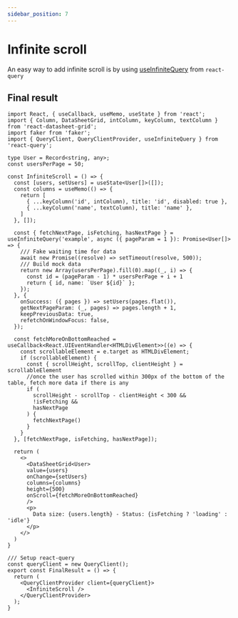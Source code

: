 ```yaml
---
sidebar_position: 7
---
```


# Infinite scroll
An easy way to add infinite scroll is by using [useInfiniteQuery](https://tanstack.com/query/v3/docs/react/guides/infinite-queries) from `react-query`

## Final result

```tsx
import React, { useCallback, useMemo, useState } from 'react';
import { Column, DataSheetGrid, intColumn, keyColumn, textColumn } from 'react-datasheet-grid';
import faker from 'faker';
import { QueryClient, QueryClientProvider, useInfiniteQuery } from 'react-query';

type User = Record<string, any>;
const usersPerPage = 50;

const InfiniteScroll = () => {
  const [users, setUsers] = useState<User[]>([]);
  const columns = useMemo(() => {
    return [
      { ...keyColumn('id', intColumn), title: 'id', disabled: true },
      { ...keyColumn('name', textColumn), title: 'name' },
    ]
  }, []);

  const { fetchNextPage, isFetching, hasNextPage } = useInfiniteQuery('example', async ({ pageParam = 1 }): Promise<User[]> => {
    /// Fake waiting time for data
    await new Promise((resolve) => setTimeout(resolve, 500));
    /// Build mock data
    return new Array(usersPerPage).fill(0).map((_, i) => {
      const id = (pageParam - 1) * usersPerPage + i + 1
      return { id, name: `User ${id}` };
    });
  }, {
    onSuccess: ({ pages }) => setUsers(pages.flat()),
    getNextPageParam: (_, pages) => pages.length + 1,
    keepPreviousData: true,
    refetchOnWindowFocus: false,
  });

  const fetchMoreOnBottomReached = useCallback<React.UIEventHandler<HTMLDivElement>>((e) => {
    const scrollableElement = e.target as HTMLDivElement;
    if (scrollableElement) {
      const { scrollHeight, scrollTop, clientHeight } = scrollableElement
      //once the user has scrolled within 300px of the bottom of the table, fetch more data if there is any
      if (
        scrollHeight - scrollTop - clientHeight < 300 &&
        !isFetching &&
        hasNextPage
      ) {
        fetchNextPage()
      }
    }
  }, [fetchNextPage, isFetching, hasNextPage]);

  return (
    <>
      <DataSheetGrid<User>
      value={users}
      onChange={setUsers}
      columns={columns}
      height={500}
      onScroll={fetchMoreOnBottomReached}
      />
      <p>
        Data size: {users.length} - Status: {isFetching ? 'loading' : 'idle'}
      </p>
    </>
  )
}

/// Setup react-query
const queryClient = new QueryClient();
export const FinalResult = () => {
  return (
    <QueryClientProvider client={queryClient}>
      <InfiniteScroll />
    </QueryClientProvider>
  );
}
```

<FinalResult />
